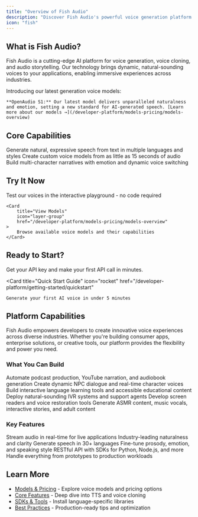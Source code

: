 ```yaml
---
title: "Overview of Fish Audio"
description: "Discover Fish Audio's powerful voice generation platform and what you can build"
icon: "fish"
---
```


## What is Fish Audio?

Fish Audio is a cutting-edge AI platform for voice generation, voice cloning, and audio storytelling.
Our technology brings dynamic, natural-sounding voices to your applications, enabling immersive experiences across industries.

<Tip>
    Introducing our latest generation voice models:

    **OpenAudio S1:** Our latest model delivers unparalleled naturalness and emotion, setting a new standard for AI-generated speech. [Learn more about our models →](/developer-platform/models-pricing/models-overview)
</Tip>

## Core Capabilities

<CardGroup cols={3}>
  <Card title="Text-to-Speech" icon="microphone">
    Generate natural, expressive speech from text in multiple languages and styles
  </Card>
  
  <Card title="Voice Cloning" icon="copy">
    Create custom voice models from as little as 15 seconds of audio
  </Card>
  
  <Card title="Audio Storytelling" icon="book-open">
    Build multi-character narratives with emotion and dynamic voice switching
  </Card>
</CardGroup>

## Try It Now

<CardGroup cols={2}>
    <Card
        title="Explore Voices"
        icon="wand-magic-sparkles"
        href="https://fish.audio/discovery"
    >
        Test our voices in the interactive playground - no code required
    </Card>

    <Card
        title="View Models"
        icon="layer-group"
        href="/developer-platform/models-pricing/models-overview"
    >
        Browse available voice models and their capabilities
    </Card>
</CardGroup>

## Ready to Start?

Get your API key and make your first API call in minutes.

<Card
    title="Quick Start Guide"
    icon="rocket"
    href="/developer-platform/getting-started/quickstart"
>
    Generate your first AI voice in under 5 minutes
</Card>


## Platform Capabilities

Fish Audio empowers developers to create innovative voice experiences across diverse industries. Whether you're building consumer apps, enterprise solutions, or creative tools, our platform provides the flexibility and power you need.

### What You Can Build

<CardGroup cols={3}>
  <Card title="Content Creation" icon="podcast">
    Automate podcast production, YouTube narration, and audiobook generation
  </Card>
  
  <Card title="Gaming" icon="gamepad">
    Create dynamic NPC dialogue and real-time character voices
  </Card>
  
  <Card title="Education" icon="graduation-cap">
    Build interactive language learning tools and accessible educational content
  </Card>
  
  <Card title="Customer Service" icon="headset">
    Deploy natural-sounding IVR systems and support agents
  </Card>
  
  <Card title="Accessibility" icon="universal-access">
    Develop screen readers and voice restoration tools
  </Card>
  
  <Card title="Entertainment" icon="music">
    Generate ASMR content, music vocals, interactive stories, and adult content
  </Card>
</CardGroup>

### Key Features

<CardGroup cols={3}>
  <Card title="Ultra-low latency" icon="bolt">
    Stream audio in real-time for live applications
  </Card>
  
  <Card title="High-quality voices" icon="sparkles">
    Industry-leading naturalness and clarity
  </Card>
  
  <Card title="Multilingual support" icon="globe">
    Generate speech in 30+ languages
  </Card>
  
  <Card title="Emotion control" icon="masks-theater">
    Fine-tune prosody, emotion, and speaking style
  </Card>
  
  <Card title="Simple integration" icon="plug">
    RESTful API with SDKs for Python, Node.js, and more
  </Card>
  
  <Card title="Scalable" icon="chart-line">
    Handle everything from prototypes to production workloads
  </Card>
</CardGroup>

## Learn More

- [Models & Pricing](/developer-platform/models-pricing/models-overview) - Explore voice models and pricing options
- [Core Features](/developer-platform/core-features) - Deep dive into TTS and voice cloning
- [SDKs & Tools](/developer-platform/sdks-tools) - Install language-specific libraries
- [Best Practices](/developer-platform/best-practices) - Production-ready tips and optimization